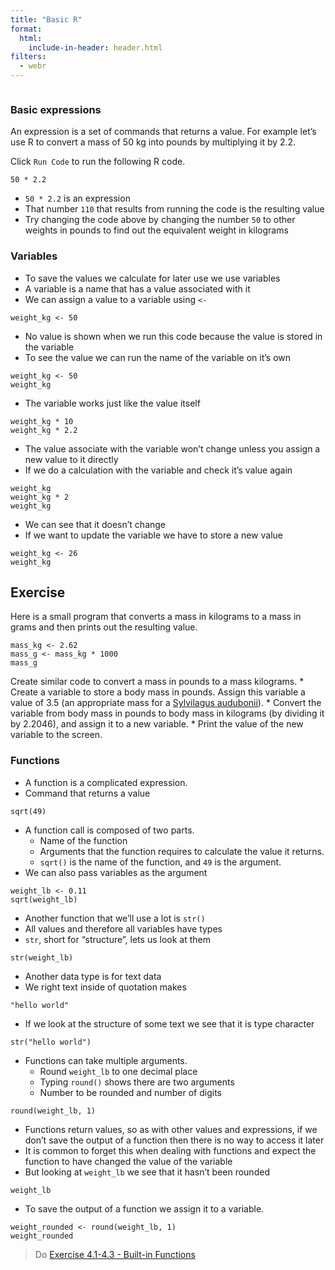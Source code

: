 ```yaml
---
title: "Basic R"
format:
  html:
    include-in-header: header.html
filters:
  - webr
---
```


```r
```

### Basic expressions

An expression is a set of commands that returns a value. For example let's use R to convert a mass of 50 kg into pounds by multiplying it by 2.2.

Click `Run Code` to run the following R code.

```webr
50 * 2.2
```

* `50 * 2.2` is an expression
* That number `110` that results from running the code is the resulting value
* Try changing the code above by changing the number `50` to other weights in pounds to find out the equivalent weight in kilograms

### Variables

* To save the values we calculate for later use we use variables 
* A variable is a name that has a value associated with it
* We can assign a value to a variable using `<-`

```webr
weight_kg <- 50
```

* No value is shown when we run this code because the value is stored in the variable
* To see the value we can run the name of the variable on it's own

```webr
weight_kg <- 50
weight_kg
```

* The variable works just like the value itself

```webr
weight_kg * 10
weight_kg * 2.2
```

* The value associate with the variable won't change unless you assign a new value to it directly
* If we do a calculation with the variable and check it's value again

```webr
weight_kg
weight_kg * 2
weight_kg
```

* We can see that it doesn't change
* If we want to update the variable we have to store a new value

```webr
weight_kg <- 26
weight_kg
```

::: {.callout-note}

## Exercise

Here is a small program that converts a mass in kilograms to a mass in grams and
then prints out the resulting value.

```webr
mass_kg <- 2.62
mass_g <- mass_kg * 1000
mass_g
```
Create similar code to convert a mass in pounds to a mass kilograms.
* Create a variable to store a body mass in pounds. Assign this variable a value of 3.5 (an appropriate mass for a [Sylvilagus audubonii](https://en.wikipedia.org/wiki/Desert_cottontail)).
* Convert the variable from body mass in pounds to body mass in kilograms (by dividing it by 2.2046), and assign it to a new variable.
* Print the value of the new variable to the screen.
:::

### Functions

* A function is a complicated expression.
* Command that returns a value

```webr
sqrt(49)
```

* A function call is composed of two parts.
    * Name of the function
    * Arguments that the function requires to calculate the value it returns.
    * `sqrt()` is the name of the function, and `49` is the argument.
* We can also pass variables as the argument

```webr
weight_lb <- 0.11
sqrt(weight_lb)
```

* Another function that we'll use a lot is `str()`
* All values and therefore all variables have types
* `str`, short for "structure", lets us look at them

```webr
str(weight_lb)
```

* Another data type is for text data
* We right text inside of quotation makes

```webr
"hello world"
```

* If we look at the structure of some text we see that it is type character

```webr
str("hello world")
```

* Functions can take multiple arguments.
    * Round `weight_lb` to one decimal place
    * Typing `round()` shows there are two arguments
    * Number to be rounded and number of digits

```webr
round(weight_lb, 1)
```

* Functions return values, so as with other values and expressions, if we don't save the output of a function then there is no way to access it later
* It is common to forget this when dealing with functions and expect the
  function to have changed the value of the variable
* But looking at `weight_lb` we see that it hasn't been rounded

```webr
weight_lb
```

* To save the output of a function we assign it to a variable.

```webr
weight_rounded <- round(weight_lb, 1)
weight_rounded
```


> Do [Exercise 4.1-4.3 - Built-in Functions]({{ site.baseurl }}/exercises/Functions-built-in-functions-R/)